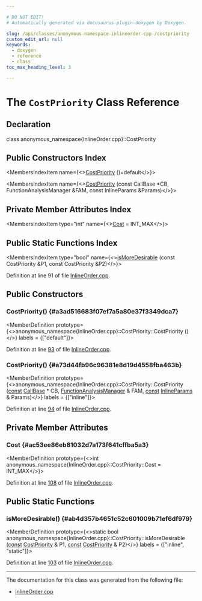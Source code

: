 ```yaml
---

# DO NOT EDIT!
# Automatically generated via docusaurus-plugin-doxygen by Doxygen.

slug: /api/classes/anonymous-namespace-inlineorder-cpp-/costpriority
custom_edit_url: null
keywords:
  - doxygen
  - reference
  - class
toc_max_heading_level: 3

---
```





# The `CostPriority` Class Reference

<DoxygenPage pluginConfig={pluginConfig}>



## Declaration

<CodeBlock>class anonymous_namespace{InlineOrder.cpp}::CostPriority</CodeBlock>

## Public Constructors Index

<MembersIndex>

<MembersIndexItem
  name={<><a href="#a3ad516683f07ef7a5a80e37f3349dca7">CostPriority</a> ()=default</>}>
</MembersIndexItem>

<MembersIndexItem
  name={<><a href="#a73d44fb96c96381e8d19d4558fba463b">CostPriority</a> (const CallBase &#42;CB, FunctionAnalysisManager &amp;FAM, const InlineParams &amp;Params)</>}>
</MembersIndexItem>

</MembersIndex>

## Private Member Attributes Index

<MembersIndex>

<MembersIndexItem
  type="int"
  name={<><a href="#ac53ee86eb81032d7a173f641cffba5a3">Cost</a> = INT&#95;MAX</>}>
</MembersIndexItem>

</MembersIndex>

## Public Static Functions Index

<MembersIndex>

<MembersIndexItem
  type="bool"
  name={<><a href="#ab4d357b4651c52c601009b71ef6df979">isMoreDesirable</a> (const CostPriority &amp;P1, const CostPriority &amp;P2)</>}>
</MembersIndexItem>

</MembersIndex>


Definition at line 91 of file <a href="/docs/api/files/lib/lib/analysis/inlineorder-cpp">InlineOrder.cpp</a>.

<SectionDefinition>

## Public Constructors

### CostPriority() {#a3ad516683f07ef7a5a80e37f3349dca7}

<MemberDefinition
  prototype={<>anonymous&#95;namespace&#123;InlineOrder.cpp&#125;::CostPriority::CostPriority ()</>}
  labels = {["default"]}>

Definition at line <a href="/docs/api/files/lib/lib/analysis/inlineorder-cpp/#l00093">93</a> of file <a href="/docs/api/files/lib/lib/analysis/inlineorder-cpp">InlineOrder.cpp</a>.
</MemberDefinition>

### CostPriority() {#a73d44fb96c96381e8d19d4558fba463b}

<MemberDefinition
  prototype={<>anonymous&#95;namespace&#123;InlineOrder.cpp&#125;::CostPriority::CostPriority (<a href="/docs/api/files/lib/lib/target/lib/target/aarch64/aarch64promoteconstant-cpp/#a90f8350fecae261c25be85d38b451bff">const</a> <a href="/docs/api/classes/llvm/callbase">CallBase</a> &#42; CB, <a href="/docs/api/namespaces/llvm/#adce09a5a0de0e3177eb00e932734af2f">FunctionAnalysisManager</a> &amp; FAM, <a href="/docs/api/files/lib/lib/target/lib/target/aarch64/aarch64promoteconstant-cpp/#a90f8350fecae261c25be85d38b451bff">const</a> <a href="/docs/api/structs/llvm/inlineparams">InlineParams</a> &amp; Params)</>}
  labels = {["inline"]}>

Definition at line <a href="/docs/api/files/lib/lib/analysis/inlineorder-cpp/#l00094">94</a> of file <a href="/docs/api/files/lib/lib/analysis/inlineorder-cpp">InlineOrder.cpp</a>.
</MemberDefinition>

</SectionDefinition>

<SectionDefinition>

## Private Member Attributes

### Cost {#ac53ee86eb81032d7a173f641cffba5a3}

<MemberDefinition
  prototype={<>int anonymous&#95;namespace&#123;InlineOrder.cpp&#125;::CostPriority::Cost = INT&#95;MAX</>}>

Definition at line <a href="/docs/api/files/lib/lib/analysis/inlineorder-cpp/#l00108">108</a> of file <a href="/docs/api/files/lib/lib/analysis/inlineorder-cpp">InlineOrder.cpp</a>.
</MemberDefinition>

</SectionDefinition>

<SectionDefinition>

## Public Static Functions

### isMoreDesirable() {#ab4d357b4651c52c601009b71ef6df979}

<MemberDefinition
  prototype={<>static bool anonymous&#95;namespace&#123;InlineOrder.cpp&#125;::CostPriority::isMoreDesirable (<a href="/docs/api/files/lib/lib/target/lib/target/aarch64/aarch64promoteconstant-cpp/#a90f8350fecae261c25be85d38b451bff">const</a> <a href="/docs/api/classes/anonymous-namespace-inlineorder-cpp-/costpriority">CostPriority</a> &amp; P1, <a href="/docs/api/files/lib/lib/target/lib/target/aarch64/aarch64promoteconstant-cpp/#a90f8350fecae261c25be85d38b451bff">const</a> <a href="/docs/api/classes/anonymous-namespace-inlineorder-cpp-/costpriority">CostPriority</a> &amp; P2)</>}
  labels = {["inline", "static"]}>

Definition at line <a href="/docs/api/files/lib/lib/analysis/inlineorder-cpp/#l00103">103</a> of file <a href="/docs/api/files/lib/lib/analysis/inlineorder-cpp">InlineOrder.cpp</a>.
</MemberDefinition>

</SectionDefinition>

<hr/>

The documentation for this class was generated from the following file:

<ul>
<li><a href="/docs/api/files/lib/lib/analysis/inlineorder-cpp">InlineOrder.cpp</a></li>
</ul>

</DoxygenPage>
